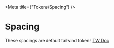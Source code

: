 
<Meta title={"Tokens/Spacing"} />

# Spacing

These spacings are default tailwind tokens <a href='https://tailwindcss.com/docs/customizing-spacing' target='_blank'>TW Doc</a>

<SpacingTable />
